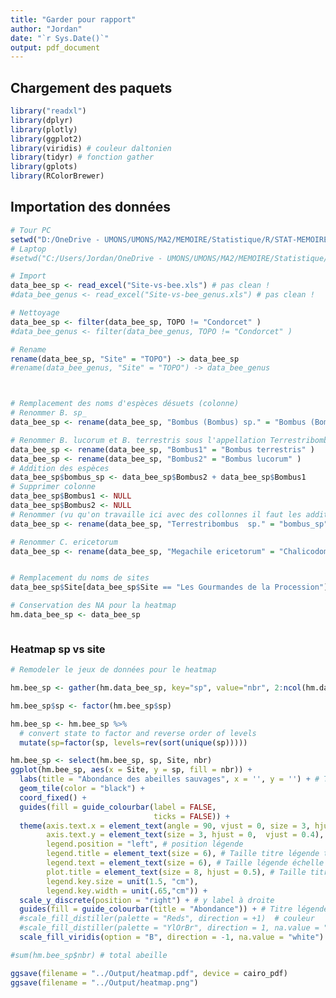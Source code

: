```yaml
---
title: "Garder pour rapport"
author: "Jordan"
date: "`r Sys.Date()`"
output: pdf_document
---
```


## Chargement des paquets

```r
library("readxl") 
library(dplyr)
library(plotly)
library(ggplot2)
library(viridis) # couleur daltonien
library(tidyr) # fonction gather
library(gplots)
library(RColorBrewer)
```

## Importation des données
```r
# Tour PC
setwd("D:/OneDrive - UMONS/UMONS/MA2/MEMOIRE/Statistique/R/STAT-MEMOIRE/RAW2/")
# Laptop
#setwd("C:/Users/Jordan/OneDrive - UMONS/UMONS/MA2/MEMOIRE/Statistique/R/STAT-MEMOIRE/RAW1/From DFF")

# Import
data_bee_sp <- read_excel("Site-vs-bee.xls") # pas clean !
#data_bee_genus <- read_excel("Site-vs-bee_genus.xls") # pas clean !

# Nettoyage
data_bee_sp <- filter(data_bee_sp, TOPO != "Condorcet" )
#data_bee_genus <- filter(data_bee_genus, TOPO != "Condorcet" )

# Rename
rename(data_bee_sp, "Site" = "TOPO") -> data_bee_sp
#rename(data_bee_genus, "Site" = "TOPO") -> data_bee_genus



# Remplacement des noms d'espèces désuets (colonne)
# Renommer B. sp_
data_bee_sp <- rename(data_bee_sp, "Bombus (Bombus) sp." = "Bombus (Bombus)  sp_" ) 

# Renommer B. lucorum et B. terrestris sous l'appellation Terrestribombus  sp.
data_bee_sp <- rename(data_bee_sp, "Bombus1" = "Bombus terrestris" )
data_bee_sp <- rename(data_bee_sp, "Bombus2" = "Bombus lucorum" ) 
# Addition des espèces
data_bee_sp$bombus_sp <- data_bee_sp$Bombus2 + data_bee_sp$Bombus1
# Supprimer colonne
data_bee_sp$Bombus1 <- NULL
data_bee_sp$Bombus2 <- NULL
# Renommer (vu qu'on travaille ici avec des collonnes il faut les additionner, c'est plus simple si ça aurait été des lignes)
data_bee_sp <- rename(data_bee_sp, "Terrestribombus  sp." = "bombus_sp")

# Renommer C. ericetorum
data_bee_sp <- rename(data_bee_sp, "Megachile ericetorum" = "Chalicodoma ericetorum" ) 


# Remplacement du noms de sites
data_bee_sp$Site[data_bee_sp$Site == "Les Gourmandes de la Procession"] <- "Gourmandes de la Procession"

# Conservation des NA pour la heatmap
hm.data_bee_sp <- data_bee_sp



```

### Heatmap sp vs site
```r
# Remodeler le jeux de données pour le heatmap

hm.bee_sp <- gather(hm.data_bee_sp, key="sp", value="nbr", 2:ncol(hm.data_bee_sp)) # On prend pas la première colonne (site) et on va jusqu'à la dernière colonne (2 à 93) (xylo)

hm.bee_sp$sp <- factor(hm.bee_sp$sp)

hm.bee_sp <- hm.bee_sp %>%
  # convert state to factor and reverse order of levels
  mutate(sp=factor(sp, levels=rev(sort(unique(sp)))))

hm.bee_sp <- select(hm.bee_sp, sp, Site, nbr)
ggplot(hm.bee_sp, aes(x = Site, y = sp, fill = nbr)) +
  labs(title = "Abondance des abeilles sauvages", x = '', y = '') + # Titre et titre axe
  geom_tile(color = "black") +
  coord_fixed() +
  guides(fill = guide_colourbar(label = FALSE,
                                ticks = FALSE)) +
  theme(axis.text.x = element_text(angle = 90, vjust = 0, size = 3, hjust = 0),
        axis.text.y = element_text(size = 3, hjust = 0,  vjust = 0.4),
        legend.position = "left", # position légende
        legend.title = element_text(size = 6), # Taille titre légende texte 
        legend.text = element_text(size = 6), # Taille légende échelle texte 
        plot.title = element_text(size = 8, hjust = 0.5), # Taille titre texte 
        legend.key.size = unit(1.5, "cm"),
        legend.key.width = unit(.65,"cm")) + 
  scale_y_discrete(position = "right") + # y label à droite
  guides(fill = guide_colourbar(title = "Abondance")) + # Titre légende
  #scale_fill_distiller(palette = "Reds", direction = +1)  # couleur
  #scale_fill_distiller(palette = "YlOrBr", direction = 1, na.value = "grey50")
  scale_fill_viridis(option = "B", direction = -1, na.value = "white")  # couleur

#sum(hm.bee_sp$nbr) # total abeille 

ggsave(filename = "../Output/heatmap.pdf", device = cairo_pdf)
ggsave(filename = "../Output/heatmap.png")
```

